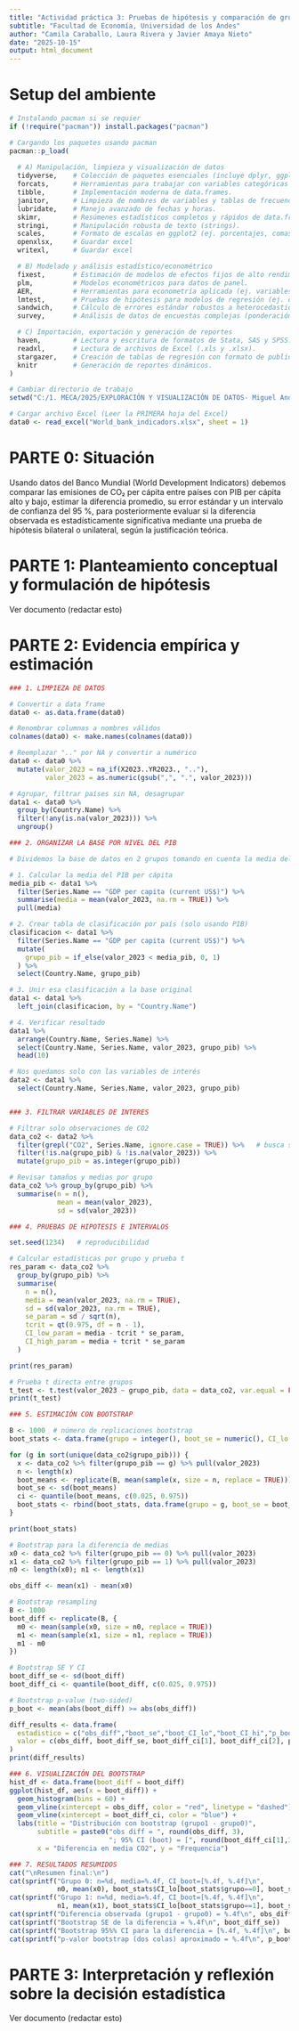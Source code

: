 ```yaml
---
title: "Actividad práctica 3: Pruebas de hipótesis y comparación de grupos"
subtitle: "Facultad de Economía, Universidad de los Andes"
author: "Camila Caraballo, Laura Rivera y Javier Amaya Nieto"
date: "2025-10-15"
output: html_document
---
```


# Setup del ambiente

```r
# Instalando pacman si se requier
if (!require("pacman")) install.packages("pacman")

# Cargando los paquetes usando pacman
pacman::p_load(
  
  # A) Manipulación, limpieza y visualización de datos
  tidyverse,    # Colección de paquetes esenciales (incluye dplyr, ggplot2, etc.)
  forcats,      # Herramientas para trabajar con variables categóricas (factores).
  tibble,       # Implementación moderna de data.frames.
  janitor,      # Limpieza de nombres de variables y tablas de frecuencia.
  lubridate,    # Manejo avanzado de fechas y horas.
  skimr,        # Resúmenes estadísticos completos y rápidos de data.frames.
  stringi,      # Manipulación robusta de texto (strings).
  scales,       # Formato de escalas en ggplot2 (ej. porcentajes, comas).
  openxlsx,     # Guardar excel
  writexl,      # Guardar excel

  # B) Modelado y análisis estadístico/econométrico
  fixest,       # Estimación de modelos de efectos fijos de alto rendimiento.
  plm,          # Modelos econométricos para datos de panel.
  AER,          # Herramientas para econometría aplicada (ej. variables instrumentales).
  lmtest,       # Pruebas de hipótesis para modelos de regresión (ej. coeftest).
  sandwich,     # Cálculo de errores estándar robustos a heterocedasticidad.
  survey,       # Análisis de datos de encuestas complejas (ponderación, estratificación).

  # C) Importación, exportación y generación de reportes
  haven,        # Lectura y escritura de formatos de Stata, SAS y SPSS.
  readxl,       # Lectura de archivos de Excel (.xls y .xlsx).
  stargazer,    # Creación de tablas de regresión con formato de publicación.
  knitr         # Generación de reportes dinámicos.
)

# Cambiar directorio de trabajo
setwd("C:/1. MECA/2025/EXPLORACIÓN Y VISUALIZACIÓN DE DATOS- Miguel Andres Garzón/StoryTelling3/Datos")

# Cargar archivo Excel (Leer la PRIMERA hoja del Excel)
data0 <- read_excel("World_bank_indicadors.xlsx", sheet = 1)
```

# PARTE 0: Situación

Usando datos del Banco Mundial (World Development Indicators) debemos comparar las emisiones de CO₂ per cápita entre países con PIB per cápita alto y bajo, estimar la diferencia promedio, su error estándar y un intervalo de confianza del 95 %, para posteriormente evaluar si la diferencia observada es estadísticamente significativa mediante una prueba de hipótesis bilateral o unilateral, según la justificación teórica.

# PARTE 1: Planteamiento conceptual y formulación de hipótesis

Ver documento (redactar esto)

# PARTE 2: Evidencia empírica y estimación
```r
### 1. LIMPIEZA DE DATOS

# Convertir a data frame
data0 <- as.data.frame(data0)

# Renombrar columnas a nombres válidos
colnames(data0) <- make.names(colnames(data0))

# Reemplazar ".." por NA y convertir a numérico
data0 <- data0 %>%
  mutate(valor_2023 = na_if(X2023..YR2023., ".."),
         valor_2023 = as.numeric(gsub(",", ".", valor_2023)))

# Agrupar, filtrar países sin NA, desagrupar
data1 <- data0 %>%
  group_by(Country.Name) %>%
  filter(!any(is.na(valor_2023))) %>%
  ungroup()

### 2. ORGANIZAR LA BASE POR NIVEL DEL PIB

# Dividemos la base de datos en 2 grupos tomando en cuenta la media del PIB per cápita 

# 1. Calcular la media del PIB per cápita
media_pib <- data1 %>%
  filter(Series.Name == "GDP per capita (current US$)") %>%
  summarise(media = mean(valor_2023, na.rm = TRUE)) %>%
  pull(media)

# 2. Crear tabla de clasificación por país (solo usando PIB)
clasificacion <- data1 %>%
  filter(Series.Name == "GDP per capita (current US$)") %>%
  mutate(
    grupo_pib = if_else(valor_2023 < media_pib, 0, 1)
  ) %>%
  select(Country.Name, grupo_pib)

# 3. Unir esa clasificación a la base original
data1 <- data1 %>%
  left_join(clasificacion, by = "Country.Name")

# 4. Verificar resultado
data1 %>%
  arrange(Country.Name, Series.Name) %>%
  select(Country.Name, Series.Name, valor_2023, grupo_pib) %>%
  head(10)

# Nos quedamos solo con las variables de interés
data2 <- data1 %>%
  select(Country.Name, Series.Name, valor_2023, grupo_pib)


### 3. FILTRAR VARIABLES DE INTERES 

# Filtrar solo observaciones de CO2
data_co2 <- data2 %>%
  filter(grepl("CO2", Series.Name, ignore.case = TRUE)) %>%   # busca solo "CO2"
  filter(!is.na(grupo_pib) & !is.na(valor_2023)) %>%
  mutate(grupo_pib = as.integer(grupo_pib))

# Revisar tamaños y medias por grupo
data_co2 %>% group_by(grupo_pib) %>% 
  summarise(n = n(), 
            mean = mean(valor_2023), 
            sd = sd(valor_2023))

### 4. PRUEBAS DE HIPOTESIS E INTERVALOS 

set.seed(1234)   # reproducibilidad

# Calcular estadísticas por grupo y prueba t 
res_param <- data_co2 %>%
  group_by(grupo_pib) %>%
  summarise(
    n = n(),
    media = mean(valor_2023, na.rm = TRUE),
    sd = sd(valor_2023, na.rm = TRUE),
    se_param = sd / sqrt(n),
    tcrit = qt(0.975, df = n - 1),
    CI_low_param = media - tcrit * se_param,
    CI_high_param = media + tcrit * se_param
  )

print(res_param)

# Prueba t directa entre grupos
t_test <- t.test(valor_2023 ~ grupo_pib, data = data_co2, var.equal = FALSE)
print(t_test)

### 5. ESTIMACIÓN CON BOOTSTRAP

B <- 1000  # número de replicaciones bootstrap
boot_stats <- data.frame(grupo = integer(), boot_se = numeric(), CI_lo = numeric(), CI_hi = numeric(), stringsAsFactors = FALSE)

for (g in sort(unique(data_co2$grupo_pib))) {
  x <- data_co2 %>% filter(grupo_pib == g) %>% pull(valor_2023)
  n <- length(x)
  boot_means <- replicate(B, mean(sample(x, size = n, replace = TRUE)))
  boot_se <- sd(boot_means)
  ci <- quantile(boot_means, c(0.025, 0.975))
  boot_stats <- rbind(boot_stats, data.frame(grupo = g, boot_se = boot_se, CI_lo = ci[1], CI_hi = ci[2]))
}

print(boot_stats)

# Bootstrap para la diferencia de medias
x0 <- data_co2 %>% filter(grupo_pib == 0) %>% pull(valor_2023)
x1 <- data_co2 %>% filter(grupo_pib == 1) %>% pull(valor_2023)
n0 <- length(x0); n1 <- length(x1)

obs_diff <- mean(x1) - mean(x0)

# Bootstrap resampling
B <- 1000
boot_diff <- replicate(B, {
  m0 <- mean(sample(x0, size = n0, replace = TRUE))
  m1 <- mean(sample(x1, size = n1, replace = TRUE))
  m1 - m0
})

# Bootstrap SE Y CI
boot_diff_se <- sd(boot_diff)
boot_diff_ci <- quantile(boot_diff, c(0.025, 0.975))

# Bootstrap p-value (two-sided)
p_boot <- mean(abs(boot_diff) >= abs(obs_diff))

diff_results <- data.frame(
  estadistico = c("obs_diff","boot_se","boot_CI_lo","boot_CI_hi","p_boot_two_sided"),
  valor = c(obs_diff, boot_diff_se, boot_diff_ci[1], boot_diff_ci[2], p_boot)
)
print(diff_results)

### 6. VISUALIZACIÓN DEL BOOTSTRAP
hist_df <- data.frame(boot_diff = boot_diff)
ggplot(hist_df, aes(x = boot_diff)) +
  geom_histogram(bins = 60) +
  geom_vline(xintercept = obs_diff, color = "red", linetype = "dashed") +
  geom_vline(xintercept = boot_diff_ci, color = "blue") +
  labs(title = "Distribución con bootstrap (grupo1 - grupo0)",
       subtitle = paste0("obs diff = ", round(obs_diff, 3),
                         "; 95% CI (boot) = [", round(boot_diff_ci[1],3), ", ", round(boot_diff_ci[2],3), "]"),
       x = "Diferencia en media CO2", y = "Frequencia")

### 7. RESULTADOS RESUMIDOS
cat("\nResumen final:\n")
cat(sprintf("Grupo 0: n=%d, media=%.4f, CI_boot=[%.4f, %.4f]\n",
            n0, mean(x0), boot_stats$CI_lo[boot_stats$grupo==0], boot_stats$CI_hi[boot_stats$grupo==0]))
cat(sprintf("Grupo 1: n=%d, media=%.4f, CI_boot=[%.4f, %.4f]\n",
            n1, mean(x1), boot_stats$CI_lo[boot_stats$grupo==1], boot_stats$CI_hi[boot_stats$grupo==1]))
cat(sprintf("Diferencia observada (grupo1 - grupo0) = %.4f\n", obs_diff))
cat(sprintf("Bootstrap SE de la diferencia = %.4f\n", boot_diff_se))
cat(sprintf("Bootstrap 95%% CI para la diferencia = [%.4f, %.4f]\n", boot_diff_ci[1], boot_diff_ci[2]))
cat(sprintf("p-valor bootstrap (dos colas) aproximado = %.4f\n", p_boot))
```


# PARTE 3: Interpretación y reflexión sobre la decisión estadística
Ver documento (redactar esto)